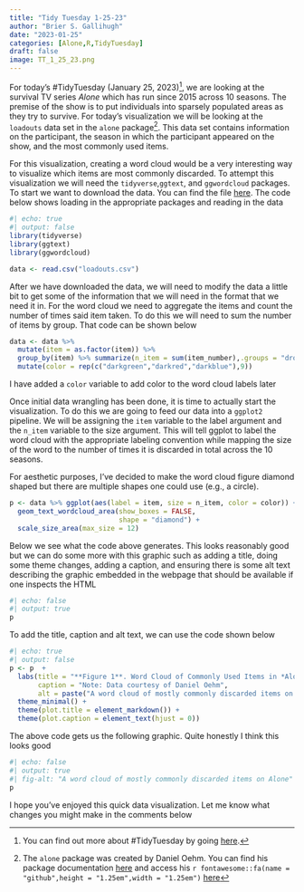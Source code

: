 ```yaml
---
title: "Tidy Tuesday 1-25-23"
author: "Brier S. Gallihugh"
date: "2023-01-25"
categories: [Alone,R,TidyTuesday]
draft: false
image: TT_1_25_23.png
---
```


For today's #TidyTuesday (January 25, 2023)[^1], we are looking at the survival TV series *Alone* which has run since 2015 across 10 seasons. The premise of the show is to put individuals into sparsely populated areas as they try to survive. For today's visualization we will be looking at the `loadouts` data set in the `alone` package[^2]. This data set contains information on the participant, the season in which the participant appeared on the show, and the most commonly used items.

For this visualization, creating a word cloud would be a very interesting way to visualize which items are most commonly discarded. To attempt this visualization we will need the `tidyverse`,`ggtext`, and `ggwordcloud` packages. To start we want to download the data. You can find the file [here](https://github.com/rfordatascience/tidytuesday/blob/master/data/2023/2023-01-24/loadouts.csv). The code below shows loading in the appropriate packages and reading in the data

```r
#| echo: true
#| output: false
library(tidyverse)
library(ggtext)
library(ggwordcloud)

data <- read.csv("loadouts.csv")
```

After we have downloaded the data, we will need to modify the data a little bit to get some of the information that we will need in the format that we need it in. For the word cloud we need to aggregate the items and count the number of times said item taken. To do this we will need to sum the number of items by group. That code can be shown below

```r
data <- data %>% 
  mutate(item = as.factor(item)) %>%
  group_by(item) %>% summarize(n_item = sum(item_number),.groups = "drop") %>% 
  mutate(color = rep(c("darkgreen","darkred","darkblue"),9)) 
```

:::{callout-note}

I have added a `color` variable to add color to the word cloud labels later

:::

Once initial data wrangling has been done, it is time to actually start the visualization. To do this we are going to feed our data into a `ggplot2` pipeline. We will be assigning the `item` variable to the label argument and the `n_item` variable to the size argument. This will tell ggplot to label the word cloud with the appropriate labeling convention while mapping the size of the word to the number of times it is discarded in total across the 10 seasons. 

For aesthetic purposes, I've decided to make the word cloud figure diamond shaped but there are multiple shapes one could use (e.g., a circle).

```r
p <- data %>% ggplot(aes(label = item, size = n_item, color = color)) + 
  geom_text_wordcloud_area(show_boxes = FALSE,
                           shape = "diamond") + 
  scale_size_area(max_size = 12)
```

Below we see what the code above generates. This looks reasonably good but we can do some more with this graphic such as adding a title, doing some theme changes, adding a caption, and ensuring there is some alt text describing the graphic embedded in the webpage that should be available if one inspects the HTML

```r
#| echo: false
#| output: true
p
```

To add the title, caption and alt text, we can use the code shown below

```r
#| echo: true
#| output: false
p <- p  + 
  labs(title = "**Figure 1**. Word Cloud of Commonly Used Items in *Alone*",
       caption = "Note: Data courtesy of Daniel Oehm",
       alt = paste("A word cloud of mostly commonly discarded items on Alone")) + 
  theme_minimal() + 
  theme(plot.title = element_markdown()) +
  theme(plot.caption = element_text(hjust = 0))
```

The above code gets us the following graphic. Quite honestly I think this looks good

```r
#| echo: false
#| output: true
#| fig-alt: "A word cloud of mostly commonly discarded items on Alone"
p
```

I hope you've enjoyed this quick data visualization. Let me know what changes you might make in the comments below

[^1]: You can find out more about #TidyTuesday by going [here](https://github.com/rfordatascience/tidytuesday).
[^2]: The `alone` package was created by Daniel Oehm. You can find his package documentation [here](https://gradientdescending.com/alone-r-package-datasets-from-the-survival-tv-series/) and access his `r fontawesome::fa(name = "github",height = "1.25em",width = "1.25em")` [here](https://github.com/doehm)